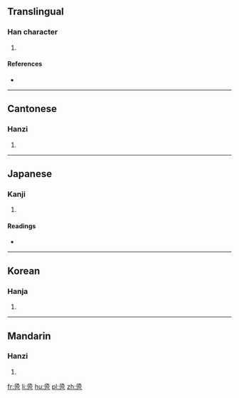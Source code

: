 ==Translingual==

===Han character===
{{Han char|rn=49|rad=己|as=06|sn=9|four=17717|canj=NEMSU,XNEMS|ids=⿱丞己}}

# {{defn|Han|sort=己06}}

====References====
* {{Han ref|kx=0327.101|dkj=08758|dj=0631.170|hdz=20986.110|uh=5DF9|ud=24057|bh=CEAF|bd=52911}}

----

==Cantonese==

===Hanzi===
{{yue-hanzi|jyut=[[gan2]]|y=gan2}}

# {{defn|lang=yue|sort=己06}}

----

==Japanese==

===Kanji===
{{ja-kanji|grade=|rs=己06}}

# {{defn|lang=ja|sort=己06}}

====Readings====
* {{ja-readings|on=[[きん]] (kin)|kun=[[したがう]] (shitagau), [[のびる]] (nobiru), [[さかずる]] (sakazuru)}}

----

==Korean==

===Hanja===
{{ko-hanja|hangeul=근|rv=geun|mr=kŭn}}

# {{defn|lang=ko|sort=己06}}

----

==Mandarin==

===Hanzi===
{{cmn-hanzi|pin=[[jǐn]] ([[jin3]])|wg=chin<sup>3</sup>}}

# {{defn|lang=cmn|sort=己06}}

[[fr:巹]]
[[li:巹]]
[[hu:巹]]
[[pl:巹]]
[[zh:巹]]